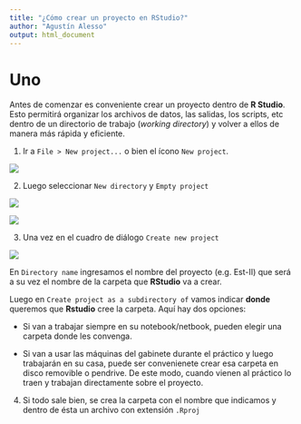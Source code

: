 ```yaml
---
title: "¿Cómo crear un proyecto en RStudio?"
author: "Agustín Alesso"
output: html_document
---
```


# Uno

Antes de comenzar es conveniente crear un proyecto dentro de **R Studio**. Esto permitirá organizar los archivos de datos, las salidas, los scripts, etc dentro de un directorio de trabajo (_working directory_) y volver a ellos de manera más rápida y eficiente.

1. Ir a `File > New project... ` o bien el ícono `New project`.

![](screenshots/new_project.png)

2. Luego seleccionar `New directory` y `Empty project`

![](screenshots/new_project1.png)

![](screenshots/new_project2.png)

3. Una vez en el cuadro de diálogo `Create new project`

![](screenshots/new_project3.png)

En `Directory name` ingresamos el nombre del proyecto (e.g. Est-II) que será a su vez el nombre de la carpeta que **RStudio** va a crear. 

Luego en `Create project as a subdirectory of` vamos indicar **donde** queremos que **Rstudio** cree la carpeta.  Aquí hay dos opciones:

- Si van a trabajar siempre en su notebook/netbook, pueden elegir una carpeta donde les convenga.

- Si van a usar las máquinas del gabinete durante el práctico y luego trabajarán en su casa, puede ser convenienete crear esa carpeta en disco removible o pendrive. De este modo, cuando vienen al práctico lo traen y trabajan directamente sobre el proyecto.

4. Si todo sale bien, se crea la carpeta con el nombre que indicamos y dentro de ésta un archivo con extensión `.Rproj`